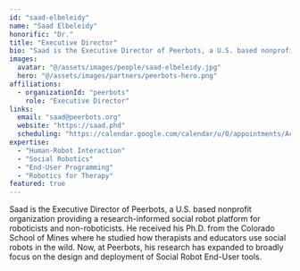```yaml
---
id: "saad-elbeleidy"
name: "Saad Elbeleidy"
honorific: "Dr."
title: "Executive Director"
bio: "Saad is the Executive Director of Peerbots, a U.S. based nonprofit organization providing a research-informed social robot platform for roboticists and non-roboticists. He received his Ph.D. from the Colorado School of Mines where he studied how therapists and educators use social robots in the wild. Now, at Peerbots, his research has expanded to broadly focus on the design and deployment of Social Robot End-User tools."
images:
  avatar: "@/assets/images/people/saad-elbeleidy.jpg"
  hero: "@/assets/images/partners/peerbots-hero.png"
affiliations:
  - organizationId: "peerbots"
    role: "Executive Director"
links:
  email: "saad@peerbots.org"
  website: "https://saad.phd"
  scheduling: "https://calendar.google.com/calendar/u/0/appointments/AcZssZ15Qjxw5v1lQu8FUPKjIiZW8K7obt8RxeqlAio="
expertise:
  - "Human-Robot Interaction"
  - "Social Robotics"
  - "End-User Programming"
  - "Robotics for Therapy"
featured: true
---
```


Saad is the Executive Director of Peerbots, a U.S. based nonprofit organization providing a research-informed social robot platform for roboticists and non-roboticists. He received his Ph.D. from the Colorado School of Mines where he studied how therapists and educators use social robots in the wild. Now, at Peerbots, his research has expanded to broadly focus on the design and deployment of Social Robot End-User tools.
